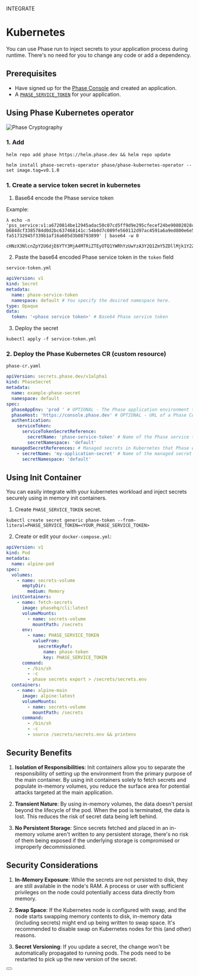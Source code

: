 

<Tag variant="small">INTEGRATE</Tag>

# Kubernetes

You can use Phase run to inject secrets to your application process during runtime. There's no need for you to change any code or add a dependency.

## Prerequisites

- Have signed up for the [Phase Console](/quickstart) and created an application.
- A [`PHASE_SERVICE_TOKEN`](/console/tokens#service-tokens) for your application.

## Using Phase Kubernetes operator

![Phase Cryptography](/assets/phase-kubernetes-operator.svg)

### 1. Add

```fish
helm repo add phase https://helm.phase.dev && helm repo update
```

```fish
helm install phase-secrets-operator phase/phase-kubernetes-operator --set image.tag=v0.1.0
```

### 1. Create a service token secret in kubernetes

1. Base64 encode the Phase service token

Example:

```fish
λ echo -n 'pss_service:v1:a6720814be12945adac50c07cd5ff9d9e295cfecef24be90802028cec826fe24:cbc30f5058b73ef4533b0a293a0e2e3c21
b684dcf3385784d0d2bc637468141c:54b0d7c089fe560112d97ac4591a6a9ed800e6e57da463dc3e785719dc8fbdf8:6009b8986180132b7ef02197ea981
fa51732945f339b1af16a605d3b08793899' | base64 -w 0

cHNzX3NlcnZpY2U6djE6YTY3MjA4MTRiZTEyOTQ1YWRhYzUwYzA3Y2Q1ZmY5ZDllMjk1Y2ZlY2VmMjRiZTkwODAyMDI4Y2VjODI2ZmUyNDpjYmMzMGY1MDU4YjczZWY0NTMzYjBhMjkzYTBlMmUzYzIxYjY4NGRjZjMzODU3ODRkMGQyYmM2Mzc0NjgxNDFjOjU0YjBkN2MwODlmZTU2MDExMmQ5N2FjNDU5MWE2YTllZDgwMGU2ZTU3ZGE0NjNkYzNlNzg1NzE5ZGM4ZmJkZjg6NjAwOWI4OTg2MTgwMTMyYjdlZjAyMTk3ZWE5ODFmYTUxNzMyOTQ1ZjMzOWIxYWYxNmE2MDVkM2IwODc5Mzg5OQ==⏎
```

2. Paste the base64 encoded Phase service token in the `token` field

`service-token.yml`

```yaml
apiVersion: v1
kind: Secret
metadata:
  name: phase-service-token
  namespace: default # You specify the desired namespace here.
type: Opaque
data:
  token: '<phase service token>' # Base64 Phase service token
```

3. Deploy the secret

```fish
kubectl apply -f service-token.yml
```

### 2. Deploy the Phase Kubernetes CR (custom resource)

`phase-cr.yaml`

```yaml
apiVersion: secrets.phase.dev/v1alpha1
kind: PhaseSecret
metadata:
  name: example-phase-secret
  namespace: default
spec:
  phaseAppEnv: 'prod ' # OPTIONAL - The Phase application environment to fetch secrets from
  phaseHost: 'https://console.phase.dev' # OPTIONAL - URL of a Phase Console instance
  authentication:
    serviceToken:
      serviceTokenSecretReference:
        secretName: 'phase-service-token' # Name of the Phase service token with access to your application
        secretNamespace: 'default'
  managedSecretReferences: # Managed secrets in Kubernetes that Phase will sync secrets with
    - secretName: 'my-application-secret' # Name of the managed secret in Kubernetes that will be consumed by your application
      secretNamespace: 'default'
```

## Using Init Container

You can easily integrate with your kubernetes workload and inject secrets securely using in memory init containers.

1. Create `PHASE_SERVICE_TOKEN` secret.

```fish
kubectl create secret generic phase-token --from-literal=PHASE_SERVICE_TOKEN=<YOUR_PHASE_SERVICE_TOKEN>
```

2. Create or edit your `docker-compose.yml`:

```yaml
apiVersion: v1
kind: Pod
metadata:
  name: alpine-pod
spec:
  volumes:
    - name: secrets-volume
      emptyDir:
        medium: Memory
  initContainers:
    - name: fetch-secrets
      image: phasehq/cli:latest
      volumeMounts:
        - name: secrets-volume
          mountPath: /secrets
      env:
        - name: PHASE_SERVICE_TOKEN
          valueFrom:
            secretKeyRef:
              name: phase-token
              key: PHASE_SERVICE_TOKEN
      command:
        - /bin/sh
        - -c
        - phase secrets export > /secrets/secrets.env
  containers:
    - name: alpine-main
      image: alpine:latest
      volumeMounts:
        - name: secrets-volume
          mountPath: /secrets
      command:
        - /bin/sh
        - -c
        - source /secrets/secrets.env && printenv
```

## Security Benefits

1. **Isolation of Responsibilities**: Init containers allow you to separate the responsibility of setting up the environment from the primary purpose of the main container. By using init containers solely to fetch secrets and populate in-memory volumes, you reduce the surface area for potential attacks targeted at the main application.

2. **Transient Nature**: By using in-memory volumes, the data doesn't persist beyond the lifecycle of the pod. When the pod is terminated, the data is lost. This reduces the risk of secret data being left behind.

3. **No Persistent Storage**: Since secrets fetched and placed in an in-memory volume aren't written to any persistent storage, there's no risk of them being exposed if the underlying storage is compromised or improperly decommissioned.

## Security Considerations

1. **In-Memory Exposure**: While the secrets are not persisted to disk, they are still available in the node's RAM. A process or user with sufficient privileges on the node could potentially access data directly from memory.

2. **Swap Space**: If the Kubernetes node is configured with swap, and the node starts swapping memory contents to disk, in-memory data (including secrets) might end up being written to swap space. It's recommended to disable swap on Kubernetes nodes for this (and other) reasons.

3. **Secret Versioning**: If you update a secret, the change won't be automatically propagated to running pods. The pods need to be restarted to pick up the new version of the secret.

<div className="not-prose">
  <Button
    href="https://kubernetes.io/docs/concepts/workloads/pods/init-containers/"
    variant="text"
    arrow="right"
    children="Kubernetes - Init Containers"
  />
</div>
